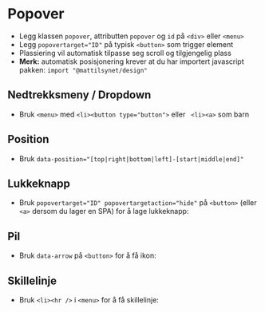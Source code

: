 
<Meta of={stories} />

# Popover
- Legg klassen `popover`, attributten `popover` og `id` på `<div>` eller `<menu>`
- Legg `popovertarget="ID"` på typisk `<button>` som trigger element
- Plassiering vil automatisk tilpasse seg scroll og tilgjengelig plass
- **Merk:** automatisk posisjonering krever at du har importert javascript pakken: `import "@mattilsynet/design"`

<Canvas of={stories.Dropdown} />

## Nedtrekksmeny / Dropdown
- Bruk `<menu>` med `<li><button type="button">` eller ` <li><a>` som barn

<Canvas of={stories.Dropdown} />

## Position
- Bruk `data-position="[top|right|bottom|left]-[start|middle|end]"`

<Canvas of={stories.Position} />

## Lukkeknapp
- Bruk `popovertarget="ID" popovertargetaction="hide"` på `<button>` (eller `<a>` dersom du lager en SPA) for å lage lukkeknapp:

<Canvas of={stories.WithClose} />

## Pil
- Bruk `data-arrow` på `<button>` for å få ikon:
<Canvas of={stories.WithArrow} />

## Skillelinje
- Bruk `<li><hr />` i `<menu>` for å få skillelinje:
<Canvas of={stories.WithDivider} />